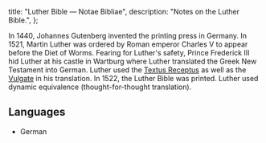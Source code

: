   title: "Luther Bible — Notae Bibliae",
  description: "Notes on the Luther Bible.",
};

<Initial text="Luther Bible"/>

In 1440, Johannes Gutenberg invented the printing press in Germany. In 1521, Martin Luther was ordered by Roman emperor Charles V to appear before the Diet of Worms. Fearing for Luther's safety, Prince Frederick III hid Luther at his castle in Wartburg where Luther translated the Greek New Testament into German. Luther used the [Textus Receptus](/bible/translations/textus-receptus) as well as the [Vulgate](/bible/translations/vulgate) in his translation. In 1522, the Luther Bible was printed. Luther used dynamic equivalence (thought-for-thought translation).

## Languages

* German

